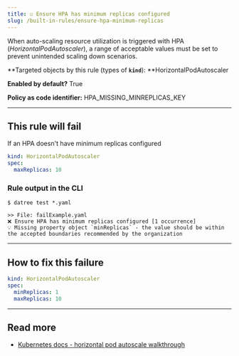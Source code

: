 ```yaml
---
title: ☑️ Ensure HPA has minimum replicas configured
slug: /built-in-rules/ensure-hpa-minimum-replicas
---
```


When auto-scaling resource utilization is triggered with HPA (_HorizontalPodAutoscaler_), a range of acceptable values must be set to prevent unintended scaling down scenarios.

**Targeted objects by this rule (types of **`kind`**): **HorizontalPodAutoscaler

**Enabled by default?** True

**Policy as code identifier:** HPA_MISSING_MINREPLICAS_KEY

---

## This rule will fail

If an HPA doesn't have minimum replicas configured

```yaml
kind: HorizontalPodAutoscaler
spec:
  maxReplicas: 10
```

### Rule output in the CLI

```terminal
$ datree test *.yaml

>> File: failExample.yaml
❌ Ensure HPA has minimum replicas configured [1 occurrence]
💡 Missing property object `minReplicas` - the value should be within the accepted boundaries recommended by the organization
```

---

## How to fix this failure

```yaml
kind: HorizontalPodAutoscaler
spec:
  minReplicas: 1
  maxReplicas: 10
```

---

## Read more

- [Kubernetes docs - horizontal pod autoscale walkthrough](https://kubernetes.io/docs/tasks/run-application/horizontal-pod-autoscale-walkthrough/)[](https://kubernetes.io/docs/tasks/run-application/horizontal-pod-autoscale-walkthrough/)
